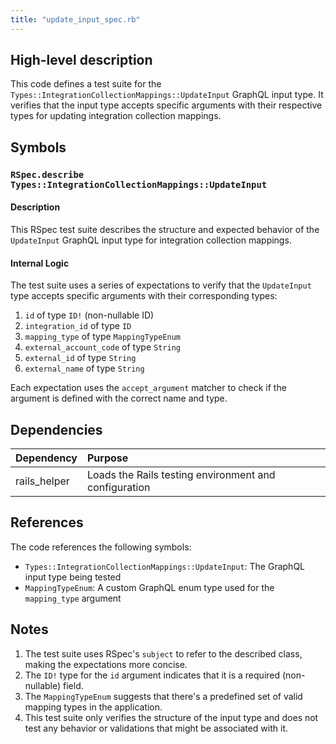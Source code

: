 ```yaml
---
title: "update_input_spec.rb"
---
```


## High-level description
This code defines a test suite for the `Types::IntegrationCollectionMappings::UpdateInput` GraphQL input type. It verifies that the input type accepts specific arguments with their respective types for updating integration collection mappings.

## Symbols

### `RSpec.describe Types::IntegrationCollectionMappings::UpdateInput`
#### Description
This RSpec test suite describes the structure and expected behavior of the `UpdateInput` GraphQL input type for integration collection mappings.

#### Internal Logic
The test suite uses a series of expectations to verify that the `UpdateInput` type accepts specific arguments with their corresponding types:

1. `id` of type `ID!` (non-nullable ID)
2. `integration_id` of type `ID`
3. `mapping_type` of type `MappingTypeEnum`
4. `external_account_code` of type `String`
5. `external_id` of type `String`
6. `external_name` of type `String`

Each expectation uses the `accept_argument` matcher to check if the argument is defined with the correct name and type.

## Dependencies
| Dependency | Purpose |
|:-----------|:--------|
| rails_helper | Loads the Rails testing environment and configuration |

## References
The code references the following symbols:
- `Types::IntegrationCollectionMappings::UpdateInput`: The GraphQL input type being tested
- `MappingTypeEnum`: A custom GraphQL enum type used for the `mapping_type` argument

## Notes
1. The test suite uses RSpec's `subject` to refer to the described class, making the expectations more concise.
2. The `ID!` type for the `id` argument indicates that it is a required (non-nullable) field.
3. The `MappingTypeEnum` suggests that there's a predefined set of valid mapping types in the application.
4. This test suite only verifies the structure of the input type and does not test any behavior or validations that might be associated with it.